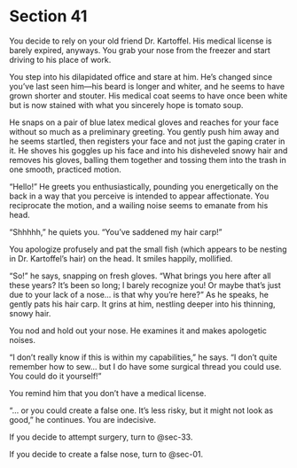 # Section 41 {#sec-41}

You decide to rely on your old friend Dr. Kartoffel. His medical license is barely expired, anyways. You grab your nose from the freezer and start driving to his place of work.


You step into his dilapidated office and stare at him. He’s changed since you’ve last seen him—his beard is longer and whiter, and he seems to have grown shorter and stouter. His medical coat seems to have once been white but is now stained with what you sincerely hope is tomato soup. 

He snaps on a pair of blue latex medical gloves and reaches for your face without so much as a preliminary greeting. You gently push him away and he seems startled, then registers your face and not just the gaping crater in it. He shoves his goggles up his face and into his disheveled snowy hair and removes his gloves, balling them together and tossing them into the trash in one smooth, practiced motion. 

“Hello!” He greets you enthusiastically, pounding you energetically on the back in a way that you perceive is intended to appear affectionate. You reciprocate the motion, and a wailing noise seems to emanate from his head.

“Shhhhh,” he quiets you. “You’ve saddened my hair carp!” 

You apologize profusely and pat the small fish (which appears to be nesting in Dr. Kartoffel’s hair) on the head. It smiles happily, mollified. 

“So!” he says, snapping on fresh gloves. “What brings you here after all these years? It’s been so long; I barely recognize you! Or maybe that’s just due to your lack of a nose… is that why you’re here?” As he speaks, he gently pats his hair carp. It grins at him, nestling deeper into his thinning, snowy hair.

You nod and hold out your nose. He examines it and makes apologetic noises. 

“I don’t really know if this is within my capabilities,” he says. “I don’t quite remember how to sew… but I do have some surgical thread you could use. You could do it yourself!” 

You remind him that you don’t have a medical license.

“… or you could create a false one. It’s less risky, but it might not look as good,” he continues. You are indecisive.

If you decide to attempt surgery, turn to @sec-33.

If you decide to create a false nose, turn to @sec-01.
